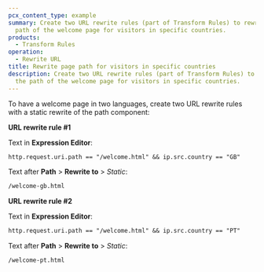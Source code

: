 ```yaml
---
pcx_content_type: example
summary: Create two URL rewrite rules (part of Transform Rules) to rewrite the
  path of the welcome page for visitors in specific countries.
products:
  - Transform Rules
operation:
  - Rewrite URL
title: Rewrite page path for visitors in specific countries
description: Create two URL rewrite rules (part of Transform Rules) to rewrite
  the path of the welcome page for visitors in specific countries.
---
```



To have a welcome page in two languages, create two URL rewrite rules with a static rewrite of the path component:

**URL rewrite rule #1**

<Example>

Text in **Expression Editor**:

```txt
http.request.uri.path == "/welcome.html" && ip.src.country == "GB"
```

Text after **Path** > **Rewrite to** > _Static_:

```txt
/welcome-gb.html
```

</Example>

**URL rewrite rule #2**

<Example>

Text in **Expression Editor**:

```txt
http.request.uri.path == "/welcome.html" && ip.src.country == "PT"
```

Text after **Path** > **Rewrite to** > _Static_:

```txt
/welcome-pt.html
```

</Example>
